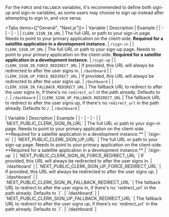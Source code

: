For the `FORCE` and `FALLBACK` variables, it's recommended to define both sign-up and sign-in variables, as some users may choose to sign up instead after attempting to sign in, and vice versa.

<Tabs items={["General", "Next.js"]}>
  <Tab>
    | Variable | Description | Example |
    | - | - | - |
    | `CLERK_SIGN_IN_URL` | The full URL or path to your sign-in page. Needs to point to your primary application on the client-side. **Required for a satellite application in a development instance.** | `/sign-in` |
    | `CLERK_SIGN_UP_URL` | The full URL or path to your sign-up page. Needs to point to your primary application on the client-side. **Required for a satellite application in a development instance.** | `/sign-up` |
    | `CLERK_SIGN_IN_FORCE_REDIRECT_URL` | If provided, this URL will always be redirected to after the user signs in. | `/dashboard` |
    | `CLERK_SIGN_UP_FORCE_REDIRECT_URL` | If provided, this URL will always be redirected to after the user signs up. | `/dashboard` |
    | `CLERK_SIGN_IN_FALLBACK_REDIRECT_URL` | The fallback URL to redirect to after the user signs in, if there's no `redirect_url` in the path already. Defaults to `/`. | `/dashboard` |
    | `CLERK_SIGN_UP_FALLBACK_REDIRECT_URL` | The fallback URL to redirect to after the user signs up, if there's no `redirect_url` in the path already. Defaults to `/`. | `/dashboard` |
  </Tab>

  <Tab>
    | Variable | Description | Example |
    | - | - | - |
    | `NEXT_PUBLIC_CLERK_SIGN_IN_URL` | The full URL or path to your sign-in page. Needs to point to your primary application on the client-side. **Required for a satellite application in a development instance.** | `/sign-in` |
    | `NEXT_PUBLIC_CLERK_SIGN_UP_URL` | The full URL or path to your sign-up page. Needs to point to your primary application on the client-side. **Required for a satellite application in a development instance.** | `/sign-up` |
    | `NEXT_PUBLIC_CLERK_SIGN_IN_FORCE_REDIRECT_URL` | If provided, this URL will always be redirected to after the user signs in. | `/dashboard` |
    | `NEXT_PUBLIC_CLERK_SIGN_UP_FORCE_REDIRECT_URL` | If provided, this URL will always be redirected to after the user signs up. | `/dashboard` |
    | `NEXT_PUBLIC_CLERK_SIGN_IN_FALLBACK_REDIRECT_URL` | The fallback URL to redirect to after the user signs in, if there's no `redirect_url` in the path already. Defaults to `/`. | `/dashboard` |
    | `NEXT_PUBLIC_CLERK_SIGN_UP_FALLBACK_REDIRECT_URL` | The fallback URL to redirect to after the user signs up, if there's no `redirect_url` in the path already. Defaults to `/`. | `/dashboard` |
  </Tab>
</Tabs>
